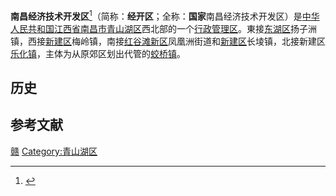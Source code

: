 {{Infobox China County
| county  = 南昌经济技术开发区
| Photo = File:经开区 20160506 105550.jpg
| Photoname= 经开区管委会驻地
| state = [[南昌市|南昌市]]
| seal =  
| map = 
| map size = 160 
| map_caption     = 
| Pinyin   = 
| Belong = [[江西省|江西省]][[南昌市|南昌市]]
| Types = [[行政管理区|行政管理区]]
| admincode = 
| founded =1992年
| seat = [[南昌市|南昌市]][[青山湖区|青山湖区]][[蛟桥镇|蛟桥镇]]枫林西大街568号
| area = 
| area land =  
| area water =  
| area percentage = 
|officerTitle    = 管委会主任
|officer         = 于立山
|officerTitle2   = 党工委书记
|officer2        = 梅峰
|division        = 6
|subdistrict     = 6
| census yr =
| pop =
| density =  
| web =  http://ncjk.nc.gov.cn/
| post code= 330032、330044、330045
| phone code = 0791
}}
'''南昌经济技术开发区'''<ref>{{Cite web|url=http://xxgk.nc.gov.cn/bmgkxx/rsbx/gkxx/bjzfbmjs/201011/t20101125_260528.htm|title=南昌经济技术开发区简介|accessdate=2016-12-13|author=|date=|work=xxgk.nc.gov.cn|publisher=|archive-url=https://web.archive.org/web/20161220153720/http://xxgk.nc.gov.cn/bmgkxx/rsbx/gkxx/bjzfbmjs/201011/t20101125_260528.htm|archive-date=2016-12-20|dead-url=yes}}</ref>（简称：'''经开区'''；全称：'''国家'''南昌经济技术开发区）是[[中华人民共和国|中华人民共和国]][[江西省|江西省]][[南昌市|南昌市]][[青山湖区|青山湖区]]西北部的一个[[行政管理区|行政管理区]]。東接[[东湖区|东湖区]]扬子洲镇，西接[[新建区|新建区]]梅岭镇，南接[[红谷滩新区|红谷滩新区]]凤凰洲街道和[[新建区|新建区]]长堎镇，北接新建区[[乐化镇|乐化镇]]，主体为从原郊区划出代管的[[蛟桥镇|蛟桥镇]]。

== 历史 ==

== 参考文献 ==
{{Reflist|colwidth=}}
{{江西行政区划}}
[[Category:县级行政管理区|赣]]
[[Category:青山湖区|Category:青山湖区]]